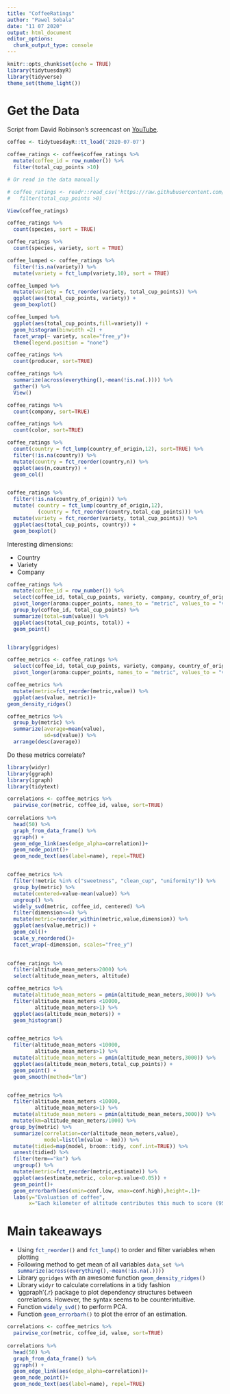 ```yaml
---
title: "CoffeeRatings"
author: "Pawel Sobala"
date: "11 07 2020"
output: html_document
editor_options: 
  chunk_output_type: console
---
```


```r
knitr::opts_chunk$set(echo = TRUE)
library(tidytuesdayR)
library(tidyverse)
theme_set(theme_light())
```

# Get the Data

Script from David Robinson's screencast on [YouTube](https://www.youtube.com/watch?v=-1x8Kpyndss).


```r
coffee <- tidytuesdayR::tt_load('2020-07-07')

coffee_ratings <- coffee$coffee_ratings %>% 
  mutate(coffee_id = row_number()) %>% 
  filter(total_cup_points >10)

# Or read in the data manually

# coffee_ratings <- readr::read_csv('https://raw.githubusercontent.com/rfordatascience/tidytuesday/master/data/2020/2020-07-07/coffee_ratings.csv') %>% 
#   filter(total_cup_points >0)
```


```r
View(coffee_ratings)

coffee_ratings %>% 
  count(species, sort = TRUE)

coffee_ratings %>% 
  count(species, variety, sort = TRUE)

coffee_lumped <- coffee_ratings %>% 
  filter(!is.na(variety)) %>% 
  mutate(variety = fct_lump(variety,10), sort = TRUE)

coffee_lumped %>% 
  mutate(variety = fct_reorder(variety, total_cup_points)) %>% 
  ggplot(aes(total_cup_points, variety)) +
  geom_boxplot()

coffee_lumped %>% 
  ggplot(aes(total_cup_points,fill=variety)) +
  geom_histogram(binwidth =2) +
  facet_wrap(~ variety, scale="free_y")+
  theme(legend.position = "none")
```

```r
coffee_ratings %>% 
  count(producer, sort=TRUE)

coffee_ratings %>% 
  summarize(across(everything(),~mean(!is.na(.)))) %>% 
  gather() %>% 
  View()

coffee_ratings %>% 
  count(company, sort=TRUE)

coffee_ratings %>% 
  count(color, sort=TRUE)

coffee_ratings %>% 
  count(country = fct_lump(country_of_origin,12), sort=TRUE) %>% 
  filter(!is.na(country)) %>% 
  mutate(country = fct_reorder(country,n)) %>% 
  ggplot(aes(n,country)) +
  geom_col()


coffee_ratings %>% 
  filter(!is.na(country_of_origin)) %>% 
  mutate( country = fct_lump(country_of_origin,12),
          (country = fct_reorder(country,total_cup_points))) %>% 
  mutate(variety = fct_reorder(variety, total_cup_points)) %>% 
  ggplot(aes(total_cup_points, country)) +
  geom_boxplot()
```

Interesting dimensions:

* Country
* Variety
* Company

```r
coffee_ratings %>% 
  mutate(coffee_id = row_number()) %>% 
  select(coffee_id, total_cup_points, variety, company, country_of_origin, aroma:moisture) %>% 
  pivot_longer(aroma:cupper_points, names_to = "metric", values_to = "value") %>% 
  group_by(coffee_id, total_cup_points) %>% 
  summarize(total=sum(value)) %>% 
  ggplot(aes(total_cup_points, total)) +
  geom_point()


library(ggridges)

coffee_metrics <- coffee_ratings %>% 
  select(coffee_id, total_cup_points, variety, company, country_of_origin,altitude_mean_meters,aroma:moisture) %>% 
  pivot_longer(aroma:cupper_points, names_to = "metric", values_to = "value") 

coffee_metrics %>% 
  mutate(metric=fct_reorder(metric,value)) %>% 
  ggplot(aes(value, metric))+
geom_density_ridges()

coffee_metrics %>% 
  group_by(metric) %>% 
  summarize(average=mean(value),
            sd=sd(value)) %>% 
  arrange(desc(average))
```


Do these metrics correlate?

```r
library(widyr)
library(ggraph)
library(igraph)
library(tidytext)

correlations <- coffee_metrics %>% 
  pairwise_cor(metric, coffee_id, value, sort=TRUE) 
  
correlations %>% 
  head(50) %>% 
  graph_from_data_frame() %>% 
  ggraph() +
  geom_edge_link(aes(edge_alpha=correlation))+
  geom_node_point()+
  geom_node_text(aes(label=name), repel=TRUE)


coffee_metrics %>% 
  filter(!metric %in% c("sweetness", "clean_cup", "uniformity")) %>% 
  group_by(metric) %>% 
  mutate(centered=value-mean(value)) %>% 
  ungroup() %>% 
  widely_svd(metric, coffee_id, centered) %>% 
  filter(dimension<=4) %>% 
  mutate(metric=reorder_within(metric,value,dimension)) %>% 
  ggplot(aes(value,metric)) +
  geom_col()+
  scale_y_reordered()+
  facet_wrap(~dimension, scales="free_y")
  
```


```r
coffee_ratings %>% 
  filter(altitude_mean_meters>2000) %>% 
  select(altitude_mean_meters, altitude)

coffee_metrics %>% 
  mutate(altitude_mean_meters = pmin(altitude_mean_meters,3000)) %>% 
  filter(altitude_mean_meters <10000,
         altitude_mean_meters>1) %>% 
  ggplot(aes(altitude_mean_meters)) + 
  geom_histogram()


coffee_metrics %>% 
  filter(altitude_mean_meters <10000,
         altitude_mean_meters>1) %>% 
  mutate(altitude_mean_meters = pmin(altitude_mean_meters,3000)) %>% 
  ggplot(aes(altitude_mean_meters,total_cup_points)) +
  geom_point() +
  geom_smooth(method="lm")


coffee_metrics %>% 
  filter(altitude_mean_meters <10000,
         altitude_mean_meters>1) %>% 
  mutate(altitude_mean_meters = pmin(altitude_mean_meters,3000)) %>% 
  mutate(km=altitude_mean_meters/1000) %>% 
 group_by(metric) %>% 
  summarize(correlation=cor(altitude_mean_meters,value),
            model=list(lm(value ~ km))) %>% 
  mutate(tidied=map(model, broom::tidy, conf.int=TRUE)) %>% 
  unnest(tidied) %>% 
  filter(term=="km") %>% 
  ungroup() %>% 
  mutate(metric=fct_reorder(metric,estimate)) %>% 
  ggplot(aes(estimate,metric, color=p.value<0.05)) +
  geom_point()+
  geom_errorbarh(aes(xmin=conf.low, xmax=conf.high),height=.1)+
  labs(y="Evaluation of coffee",
       x="Each kilometer of altitude contributes this much to score (95% confidence interval)") 
```

# Main takeaways

* Using `fct_reorder()`{.r} and `fct_lump()`{.r}  to order and filter variables when plotting
* Following method to get mean of all variables `data_set %>% summarize(across(everything(),~mean(!is.na(.))))`{.r}
* Library `ggridges`{.r} with an awesome function `geom_density_ridges()`{.r}
* Library `widyr`{.r} to calculate correlations in a tidy fashion
* 'ggpraph'{.r} package to plot dependency structures between correlations. However, the syntax seems to be counterintuitive.
* Function `widely_svd()`{.r} to perform PCA.
* Function `geom_errorbarh()`{.r} to plot the error of an estimation.

```r
correlations <- coffee_metrics %>% 
  pairwise_cor(metric, coffee_id, value, sort=TRUE) 
  
correlations %>% 
  head(50) %>% 
  graph_from_data_frame() %>% 
  ggraph() +
  geom_edge_link(aes(edge_alpha=correlation))+
  geom_node_point()+
  geom_node_text(aes(label=name), repel=TRUE)
```